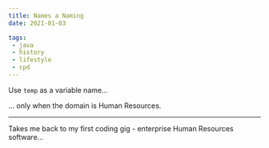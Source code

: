 ```yaml
---
title: Names a Naming
date: 2021-01-03

tags:
 - java
 - history
 - lifestyle
 - cpd
---
```


Use ```temp``` as a variable name...

... only when the domain is Human Resources.

---

Takes me back to my first coding gig - enterprise Human Resources software...